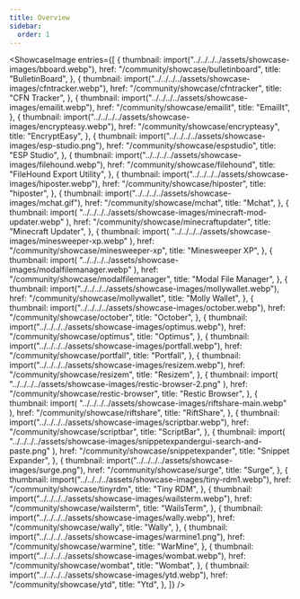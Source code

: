 ```yaml
---
title: Overview
sidebar:
  order: 1
---
```



<ShowcaseImage
  entries={[
    {
      thumbnail: import("../../../../assets/showcase-images/bboard.webp"),
      href: "/community/showcase/bulletinboard",
      title: "BulletinBoard",
    },
    {
      thumbnail: import("../../../../assets/showcase-images/cfntracker.webp"),
      href: "/community/showcase/cfntracker",
      title: "CFN Tracker",
    },
    {
      thumbnail: import("../../../../assets/showcase-images/emailit.webp"),
      href: "/community/showcase/emailit",
      title: "EmailIt",
    },
    {
      thumbnail: import("../../../../assets/showcase-images/encrypteasy.webp"),
      href: "/community/showcase/encrypteasy",
      title: "EncryptEasy",
    },
    {
      thumbnail: import("../../../../assets/showcase-images/esp-studio.png"),
      href: "/community/showcase/espstudio",
      title: "ESP Studio",
    },
    {
      thumbnail: import("../../../../assets/showcase-images/filehound.webp"),
      href: "/community/showcase/filehound",
      title: "FileHound Export Utility",
    },
    {
      thumbnail: import("../../../../assets/showcase-images/hiposter.webp"),
      href: "/community/showcase/hiposter",
      title: "hiposter",
    },
    {
      thumbnail: import("../../../../assets/showcase-images/mchat.gif"),
      href: "/community/showcase/mchat",
      title: "Mchat",
    },
    {
      thumbnail: import(
        "../../../../assets/showcase-images/minecraft-mod-updater.webp"
      ),
      href: "/community/showcase/minecraftupdater",
      title: "Minecraft Updater",
    },
    {
      thumbnail: import(
        "../../../../assets/showcase-images/minesweeper-xp.webp"
      ),
      href: "/community/showcase/minesweeper-xp",
      title: "Minesweeper XP",
    },
    {
      thumbnail: import(
        "../../../../assets/showcase-images/modalfilemanager.webp"
      ),
      href: "/community/showcase/modalfilemanager",
      title: "Modal File Manager",
    },
    {
      thumbnail: import("../../../../assets/showcase-images/mollywallet.webp"),
      href: "/community/showcase/mollywallet",
      title: "Molly Wallet",
    },
    {
      thumbnail: import("../../../../assets/showcase-images/october.webp"),
      href: "/community/showcase/october",
      title: "October",
    },
    {
      thumbnail: import("../../../../assets/showcase-images/optimus.webp"),
      href: "/community/showcase/optimus",
      title: "Optimus",
    },
    {
      thumbnail: import("../../../../assets/showcase-images/portfall.webp"),
      href: "/community/showcase/portfall",
      title: "Portfall",
    },
    {
      thumbnail: import("../../../../assets/showcase-images/resizem.webp"),
      href: "/community/showcase/resizem",
      title: "Resizem",
    },
    {
      thumbnail: import(
        "../../../../assets/showcase-images/restic-browser-2.png"
      ),
      href: "/community/showcase/restic-browser",
      title: "Restic Browser",
    },
    {
      thumbnail: import(
        "../../../../assets/showcase-images/riftshare-main.webp"
      ),
      href: "/community/showcase/riftshare",
      title: "RiftShare",
    },
    {
      thumbnail: import("../../../../assets/showcase-images/scriptbar.webp"),
      href: "/community/showcase/scriptbar",
      title: "ScriptBar",
    },
    {
      thumbnail: import(
        "../../../../assets/showcase-images/snippetexpandergui-search-and-paste.png"
      ),
      href: "/community/showcase/snippetexpander",
      title: "Snippet Expander",
    },
    {
      thumbnail: import("../../../../assets/showcase-images/surge.png"),
      href: "/community/showcase/surge",
      title: "Surge",
    },
    {
      thumbnail: import("../../../../assets/showcase-images/tiny-rdm1.webp"),
      href: "/community/showcase/tinyrdm",
      title: "Tiny RDM",
    },
    {
      thumbnail: import("../../../../assets/showcase-images/wailsterm.webp"),
      href: "/community/showcase/wailsterm",
      title: "WailsTerm",
    },
    {
      thumbnail: import("../../../../assets/showcase-images/wally.webp"),
      href: "/community/showcase/wally",
      title: "Wally",
    },
    {
      thumbnail: import("../../../../assets/showcase-images/warmine1.png"),
      href: "/community/showcase/warmine",
      title: "WarMine",
    },
    {
      thumbnail: import("../../../../assets/showcase-images/wombat.webp"),
      href: "/community/showcase/wombat",
      title: "Wombat",
    },
    {
      thumbnail: import("../../../../assets/showcase-images/ytd.webp"),
      href: "/community/showcase/ytd",
      title: "Ytd",
    },
  ]}
/>
